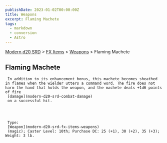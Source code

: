 ```yaml
---
publishDate: 2023-01-02T00:00:00Z
title: Weapons
excerpt: Flaming Machete
tags:
  - markdown
  - conversion
  - Astro
---
```


[Modern d20 SRD](/#modernD20) > [FX Items](modern-d20-srd-fx-items-index) > [Weapons](modern-d20-srd-fx-items-weapons) > Flaming Machete

## Flaming Machete




     In addition to its enhancement bonus, this machete becomes sheathed in flames when the wielder utters a command word. The fire does not harm the hand that holds the weapon, and the machete deals +1d6 points of fire
     [damage](modern-d20-srd-combat-damage)
     on a successful hit.




     Type:
     [Weapon](modern-d20-srd-fx-items-weapons)
     (magic); Caster Level: 10th; Purchase DC: 25 (+1), 30 (+2), 35 (+3); Weight: 3 lb.
